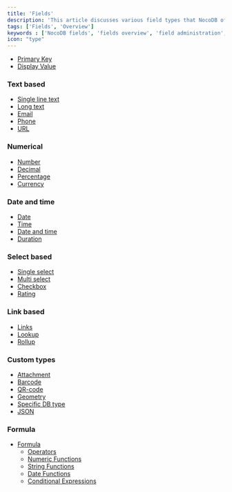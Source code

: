 ```yaml
---
title: 'Fields'
description: 'This article discusses various field types that NocoDB offers.'
tags: ['Fields', 'Overview']
keywords : ['NocoDB fields', 'fields overview', 'field administration', 'field organization']
icon: "type"
---
```



- [Primary Key](/fields/primary-key)
- [Display Value](/fields/display-value)

### Text based
- [Single line text](/fields/field-types/text-based/single-line-text)
- [Long text](/fields/field-types/text-based/long-text)
- [Email](/fields/field-types/text-based/email)
- [Phone](/fields/field-types/text-based/phonenumber)
- [URL](/fields/field-types/text-based/url)

### Numerical
- [Number](/fields/field-types/numerical/number)
- [Decimal](/fields/field-types/numerical/decimal)
- [Percentage](/fields/field-types/numerical/percent)
- [Currency](/fields/field-types/numerical/currency)
 
### Date and time
- [Date](/fields/field-types/date-time-based/date)
- [Time](/fields/field-types/date-time-based/time)
- [Date and time](/fields/field-types/date-time-based/date-time)
- [Duration](/fields/field-types/date-time-based/duration)

### Select based
- [Single select](/fields/field-types/select-based/single-select)
- [Multi select](/fields/field-types/select-based/multi-select)
- [Checkbox](/fields/field-types/select-based/checkbox)
- [Rating](/fields/field-types/select-based/rating)

### Link based
- [Links](/fields/field-types/links-based/links)
- [Lookup](/fields/field-types/links-based/lookup)
- [Rollup](/fields/field-types/links-based/rollup)

### Custom types
- [Attachment](/fields/field-types/custom-types/attachment)
- [Barcode](/fields/field-types/custom-types/barcode)
- [QR-code](/fields/field-types/custom-types/QR-code)
- [Geometry](/fields/field-types/custom-types/geometry)
- [Specific DB type](/fields/field-types/custom-types/specific-db-type)
- [JSON](/fields/field-types/custom-types/json)

### Formula
- [Formula](/fields/field-types/formula/formula)
  - [Operators](/fields/field-types/formula/operators)
  - [Numeric Functions](/fields/field-types/formula/numeric-functions)
  - [String Functions](/fields/field-types/formula/string-functions)
  - [Date Functions](/fields/field-types/formula/date-functions)
  - [Conditional Expressions](/fields/field-types/formula/conditional-expressions)

